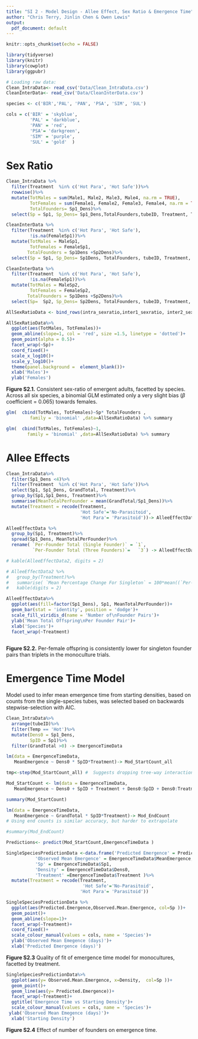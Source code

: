 ```yaml
---
title: "SI 2 - Model Design - Allee Effect, Sex Ratio & Emergence Time"
author: "Chris Terry, Jinlin Chen & Owen Lewis"
output:
  pdf_document: default
---
```


```r
knitr::opts_chunk$set(echo = FALSE)
```

```r
library(tidyverse)
library(knitr)
library(cowplot)
library(ggpubr)

# Loading raw data:
Clean_IntraData<- read_csv('Data/Clean_IntraData.csv')
CleanInterData<- read_csv('Data/CleanInterData.csv')

species <- c('BIR','PAL', 'PAN', 'PSA', 'SIM', 'SUL')

cols = c('BIR' = 'skyblue', 
         'PAL' = 'darkblue',
         'PAN' = 'red',
         'PSA'= 'darkgreen',  
         'SIM' = 'purple', 
         'SUL' = 'gold'  )
```

# Sex Ratio

```r

Clean_IntraData %>%
  filter(Treatment  %in% c('Hot Para', 'Hot Safe'))%>%
  rowwise()%>%
  mutate(TotMales = sum(Male1, Male2, Male3, Male4, na.rm = TRUE),
         TotFemales = sum(Female1, Female2, Female3, Female4, na.rm = TRUE),
         TotalFounders= Sp1_Dens)%>%
  select(Sp = Sp1, Sp_Dens= Sp1_Dens,TotalFounders,tubeID, Treatment, TotMales, TotFemales) -> intra_sexratio

CleanInterData %>%
  filter(Treatment  %in% c('Hot Para', 'Hot Safe'),
         !is.na(FemaleSp1))%>% 
  mutate(TotMales = MaleSp1,
         TotFemales = FemaleSp1,
        TotalFounders = Sp1Dens +Sp2Dens)%>%
  select(Sp = Sp1, Sp_Dens= Sp1Dens, TotalFounders, tubeID, Treatment, TotMales, TotFemales) -> inter1_sexratio

CleanInterData %>%
  filter(Treatment  %in% c('Hot Para', 'Hot Safe'),
         !is.na(FemaleSp1))%>% 
  mutate(TotMales = MaleSp2,
         TotFemales = FemaleSp2,
        TotalFounders = Sp1Dens +Sp2Dens)%>%
  select(Sp=  Sp2, Sp_Dens= Sp2Dens, TotalFounders, tubeID, Treatment, TotMales, TotFemales) -> inter2_sexratio

AllSexRatioData <- bind_rows(intra_sexratio,inter1_sexratio, inter2_sexratio )

```

```r
AllSexRatioData%>%
  ggplot(aes(TotMales, TotFemales))+
  geom_abline(slope=1, col = 'red', size =1.5, linetype = 'dotted')+
  geom_point(alpha = 0.5)+
  facet_wrap(~Sp)+
  coord_fixed()+ 
  scale_x_log10()+
  scale_y_log10()+
  theme(panel.background =  element_blank())+
  xlab('Males')+
  ylab('Females')
```

**Figure S2.1.** Consistent sex-ratio of emergent adults, facetted by species. Across all six species, a binomial GLM estimated only a very slight bias ($\beta$ coefficient = 0.065) towards females.   

```r
glm(  cbind(TotMales, TotFemales)~Sp* TotalFounders ,
         family = 'binomial' ,data=AllSexRatioData) %>% summary

glm(  cbind(TotMales, TotFemales)~1,
        family = 'binomial' ,data=AllSexRatioData) %>% summary
```

# Allee Effects


```r
Clean_IntraData%>%
  filter(Sp1_Dens <4)%>%
  filter(Treatment  %in% c('Hot Para', 'Hot Safe'))%>%
  select(Sp1, Sp1_Dens, GrandTotal, Treatment)%>%
  group_by(Sp1,Sp1_Dens, Treatment)%>%
  summarise(MeanTotalPerFounder = mean(GrandTotal/Sp1_Dens))%>%
  mutate(Treatment = recode(Treatment, 
                            'Hot Safe'='No-Parasitoid',
                            'Hot Para'= 'Parasitoid'))-> AlleeEffectData

AlleeEffectData %>%
  group_by(Sp1, Treatment)%>%
  spread(Sp1_Dens, MeanTotalPerFounder)%>%
  rename( `Per-Founder Total (Single Founder)` = `1`,
          `Per-Founder Total (Three Founders)`=   `3`) -> AlleeEffectData2

# kable(AlleeEffectData2, digits = 2)

# AlleeEffectData2 %>%
#   group_by(Treatment)%>%
#   summarise( `Mean Percentage Change For Singleton` = 100*mean((`Per-Founder Total (Single Founder)`- `Per-Founder Total (Three Founders)`)/ `Per-Founder Total (Three Founders)`)) %>%
#   kable(digits = 2)

AlleeEffectData%>%
  ggplot(aes(fill=factor(Sp1_Dens), Sp1, MeanTotalPerFounder))+
  geom_bar(stat = 'identity', position = 'dodge')+
  scale_fill_viridis_d(name = 'Number of\nFounder Pairs')+
  ylab('Mean Total Offspring\nPer Founder Pair')+
  xlab('Species')+
  facet_wrap(~Treatment)
  
```

**Figure S2.2.** Per-female offspring is consistently lower for singleton founder pairs than triplets in the monoculture trials.

# Emergence Time Model

Model used to infer mean emergence time from starting densities, based on counts from the single-species tubes, was selected based on backwards stepwise-selection with AIC. 

```r
Clean_IntraData%>%
  arrange(tubeID)%>%
  filter(Temp == 'Hot')%>%
  mutate(Dens0 = Sp1_Dens,
         SpID = Sp1)%>%
  filter(GrandTotal >0) -> EmergenceTimeData

lm(data = EmergenceTimeData,
   MeanEmergence ~ Dens0 * SpID*Treatment)-> Mod_StartCount_all

tmp<-step(Mod_StartCount_all) #  Suggests dropping tree-way interaction

Mod_StartCount <- lm(data = EmergenceTimeData,
   MeanEmergence ~ Dens0 + SpID + Treatment + Dens0:SpID + Dens0:Treatment + SpID:Treatment)

summary(Mod_StartCount)

lm(data = EmergenceTimeData,
   MeanEmergence ~ GrandTotal * SpID*Treatment)-> Mod_EndCount
# Using end counts is similar accuracy, but harder to extrapolate

#summary(Mod_EndCount)
```

```r
Predictions<- predict(Mod_StartCount,EmergenceTimeData )

SingleSpeciesPredictionData <-data.frame('Predicted Emergence' = Predictions,
           'Observed Mean Emergence' = EmergenceTimeData$MeanEmergence,
           'Sp' = EmergenceTimeData$Sp1,
           'Density' = EmergenceTimeData$Dens0,
           'Treatment' =EmergenceTimeData$Treatment )%>%
  mutate(Treatment = recode(Treatment, 
                             'Hot Safe'='No-Parasitoid',
                            'Hot Para'= 'Parasitoid'))

SingleSpeciesPredictionData %>%
  ggplot(aes(Predicted.Emergence,Observed.Mean.Emergence, col=Sp ))+
  geom_point()+
  geom_abline(slope=1)+
  facet_wrap(~Treatment)+
  coord_fixed()+
  scale_colour_manual(values = cols, name = 'Species')+
  ylab('Observed Mean Emegence (days)')+
  xlab('Predicted Emergence (days)')

```

**Figure S2.3** Quality of fit of emergence time model for monocultures, facetted by treatment. 

```r


SingleSpeciesPredictionData%>%
  ggplot(aes(y= Observed.Mean.Emergence, x=Density,  col=Sp ))+
  geom_point()+
  geom_line(aes(y= Predicted.Emergence))+
  facet_wrap(~Treatment)+
  ggtitle('Emergence Time vs Starting Density')+
  scale_colour_manual(values = cols, name = 'Species')+
 ylab('Observed Mean Emegence (days)')+
  xlab('Starting Density')


```

**Figure S2.4** Effect of number of founders on emergence time. 



